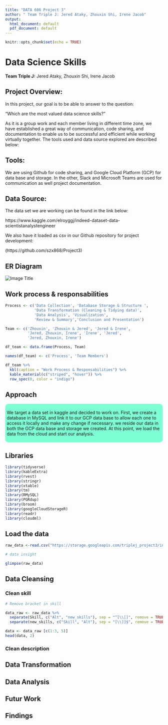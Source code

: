 ```yaml
---
title: "DATA 606 Project 3"
author: " Team Triple J: Jered Ataky, Zhouxin Shi, Irene Jacob"
output:
  html_document: default
  pdf_document: default
---
```


```r
knitr::opts_chunk$set(echo = TRUE)
```

# Data Science Skills

**Team Triple J:** Jered Ataky, Zhouxin Shi, Irene Jacob

## Project Overview:

In this project, our goal is to be able to answer to the question:

“Which are the most valued data science skills?” 

As it is a group work and each member living in different time zone, we have 
established a great way of communication, code sharing, and documentation to
enable us to be successful and efficient while working virtually together.
The tools used and data source explored are described below: 

## Tools:

We are using Github for code sharing, and Google Cloud Platform (GCP)
for data base and storage.
In the other, Slack and Microsoft Teams are used for communication as well
project documentation.

## Data Source:

The data set we are working can be found in the link below:

https://www.kaggle.com/elroyggj/indeed-dataset-data-scientistanalystengineer


We also have it loaded as csv in our Github repository for project development:

(https://github.com/szx868/Project3)


## ER Diagram
![](Entity_Relationship_Diagram.jpg "Image Title")

## Work process & responsabilities

```r

Process <- c('Data Collection', 'Database Storage & Structure ',
             'Data Transformation (Cleaning & Tidying data)',
             'Data Analysis', 'Visualization',
             'Review & Summary','Conclusion and Presentation')

Team <- c('Zhouxin', 'Zhouxin & Jered', 'Jered & Irene', 
          'Jered, Zhouxin, Irene', 'Irene', 'Jered',
          'Jered, Zhouxin, Irene')

df_team <- data.frame(Process, Team)

names(df_team) <- c('Process', 'Team Members')

df_team %>%
  kbl(caption = "Work Process & Responsabilities") %>%
  kable_material(c("striped", "hover")) %>%
  row_spec(0, color = "indigo")


```

## Approach


<style>
div.aquamarine { background-color:#7fffd4; border-radius: 10px; padding: 5px;}
</style>
<div class = "aquamarine">

We target a data set in kaggle and decided to work on.
First, we create a database in MySQL and link it to our GCP data base to
allow each one to access it locally and make any change if necessary.
we reside our data in both the GCP data base and storage we created.
At this point, we load the data from the cloud and start our analysis.


</div> \hfill\break


## Libraries

```r
library(tidyverse)
library(kableExtra)
library(rvest)
library(stringr)
library(xtable)
library(tm)
library(RMySQL)
library(PGRdup)
library(broom)
library(googleCloudStorageR)
library(readr)
library(cloudml)

```


## Load the data

```r

raw_data <-read.csv("https://storage.googleapis.com/triplej_project3/indeed_job_dataset7.csv")

```

```r
# data insight

glimpse(raw_data)


```



## Data Cleansing



### Clean skill

```r

# Remove bracket in skill

data_raw <- raw_data %>%
  separate(Skill, c("Alt", "new_skills"), sep = "^[\\[]", remove = TRUE, convert = FALSE) %>%
  separate(new_skills, c("Skill", "Alt"), sep = "[\\]]$", remove = TRUE, convert = FALSE)

data <- data_raw [c(1:3, 5)]
head(data, 2)

```

### Clean description



## Data Transformation



## Data Analysis



## Futur Work




## Findings





